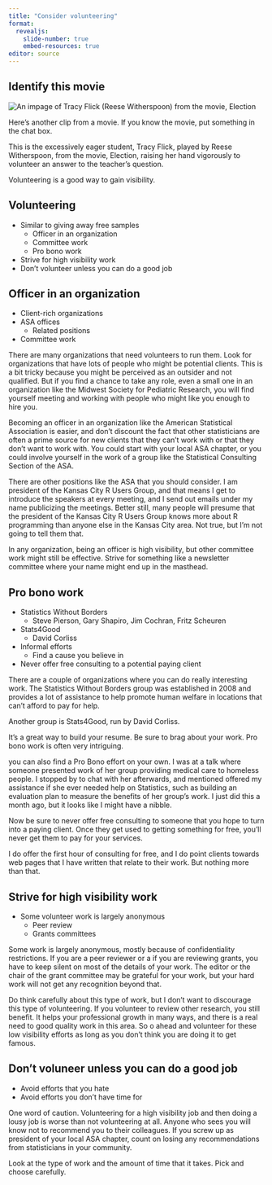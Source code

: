 ```yaml
---
title: "Consider volunteering"
format: 
  revealjs:
    slide-number: true
    embed-resources: true
editor: source
---
```


## Identify this movie

![](election.png "An impage of Tracy Flick (Reese Witherspoon) from the movie, Election")


::: notes
Here's another clip from a movie. If you know the movie, put something in the chat box.

This is the excessively eager student, Tracy Flick, played by Reese Witherspoon, from the movie, Election, raising her hand vigorously to volunteer an answer to the teacher's question.

Volunteering is a good way to gain visibility.
:::

## Volunteering

-   Similar to giving away free samples
    -   Officer in an organization
    -   Committee work
    -   Pro bono work
-   Strive for high visibility work
-   Don't volunteer unless you can do a good job

## Officer in an organization

-   Client-rich organizations
-   ASA offices
    -   Related positions
-   Committee work

::: notes
There are many organizations that need volunteers to run them. Look for organizations that have lots of people who might be potential clients. This is a bit tricky because you might be perceived as an outsider and not qualified. But if you find a chance to take any role, even a small one in an organization like the Midwest Society for Pediatric Research, you will find yourself meeting and working with people who might like you enough to hire you.

Becoming an officer in an organization like the American Statistical Association is easier, and don't discount the fact that other statisticians are often a prime source for new clients that they can't work with or that they don't want to work with. You could start with your local ASA chapter, or you could involve yourself in the work of a group like the Statistical Consulting Section of the ASA.

There are other positions like the ASA that you should consider. I am president of the Kansas City R Users Group, and that means I get to introduce the speakers at every meeting, and I send out emails under my name publicizing the meetings. Better still, many people will presume that the president of the Kansas City R Users Group knows more about R programming than anyone else in the Kansas City area. Not true, but I'm not going to tell them that.

In any organization, being an officer is high visibility, but other committee work might still be effective. Strive for something like a newsletter committee where your name might end up in the masthead.
:::

## Pro bono work

-   Statistics Without Borders
    -    Steve Pierson, Gary Shapiro, Jim Cochran, Fritz Scheuren
-   Stats4Good
    -   David Corliss
-   Informal efforts
    -   Find a cause you believe in
-   Never offer free consulting to a potential paying client
    
::: notes
There are a couple of organizations where you can do really interesting work. The Statistics Without Borders group was established in 2008 and provides a lot of assistance to help promote human welfare in locations that can't afford to pay for help. 

Another group is Stats4Good, run by David Corliss.

It's a great way to build your resume. Be sure to brag about your work. Pro bono work is often very intriguing.

you can also find a Pro Bono effort on your own. I was at a talk where someone presented work of her group providing medical care to homeless people. I stopped by to chat with her afterwards, and mentioned offered my assistance if she ever needed help on Statistics, such as building an evaluation plan to measure the benefits of her group's work. I just did this a month ago, but it looks like I might have a nibble.

Now be sure to never offer free consulting to someone that you hope to turn into a paying client. Once they get used to getting something for free, you'll never get them to pay for your services.

I do offer the first hour of consulting for free, and I do point clients towards web pages that I have written that relate to their work. But nothing more than that.
:::

## Strive for high visibility work

-   Some volunteer work is largely anonymous
    -   Peer review
    -   Grants committees
    
::: notes
Some work is largely anonymous, mostly because of confidentiality restrictions. If you are a peer reviewer or a if you are reviewing grants, you have to keep silent on most of the details of your work. The editor or the chair of the grant committee may be grateful for your work, but your hard work will not get any recognition beyond that.

Do think carefully about this type of work, but I don't want to discourage this type of volunteering. If you volunteer to review other research, you still benefit. It helps your professional growth in many ways, and there is a real need to good quality work in this area. So o ahead and volunteer for these low visibility efforts as long as you don't think you are doing it to get famous.
:::

## Don't voluneer unless you can do a good job

-   Avoid efforts that you hate
-   Avoid efforts you don't have time for

::: notes
One word of caution. Volunteering for a high visibility job and then doing a lousy job is worse than not volunteering at all. Anyone who sees you will know not to recommend you to their colleagues. If you screw up as president of your local ASA chapter, count on losing any recommendations from statisticians in your community.

Look at the type of work and the amount of time that it takes. Pick and choose carefully.
:::